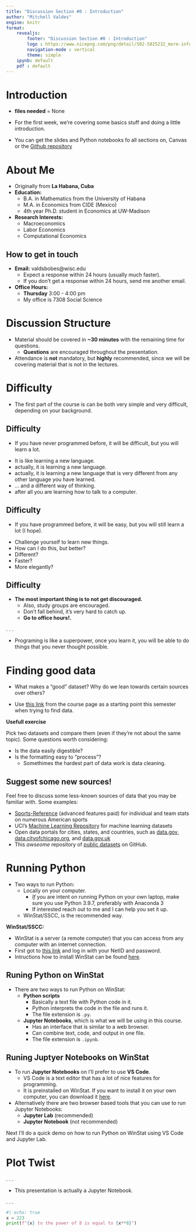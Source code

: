 ```yaml
---
title: "Discussion Section #0 : Introduction"
author: "Mitchell Valdes"
engine: knitr
format:
    revealjs:
        footer: "Discussion Section #0 : Introduction"
        logo : https://www.nicepng.com/png/detail/502-5025232_more-info-university-of-wisconsin-logo.png
        navigation-mode : vertical
        theme: simple
    ipynb: default
    pdf : default
---
```


# Introduction

-   **files needed** = None

-   For the first week, we're covering some basics stuff and doing a little introduction.

-   You can get the slides and Python notebooks fo all sections on, Canvas or the [Github repository](https://github.com/mitchv34/fundamentals-of-data-analytics-for-economists)


# About Me {.smaller}

-   Originally from **La Habana, Cuba**
-   **Education:**
    -   B.A. in Mathematics from the University of Habana
    -   M.A. in Economics from CIDE (Mexico)
    -   4th year Ph.D. student in Economics at UW-Madison
-   **Research Interests:**
    -   Macroeconomics
    -   Labor Economics
    -   Computational Economics

## How to get in touch

-   **Email:** valdsbobes\@wisc.edu
    -   Expect a response within 24 hours (usually much faster).
    -   If you don't get a response within 24 hours, send me another email.
-   **Office Hours:**
    -   **Thursday** 3:00 - 4:00 pm
    -   My office is 7308 Social Science

# Discussion Structure

-   Material should be covered in **\~30 minutes** with the remaining time for questions.
    -   **Questions** are encouraged throughout the presentation.
-   Attendance is **not** mandatory, but **highly** recommended, since we will be covering material that is not in the lectures.

# Difficulty

-   The first part of the course is can be both very simple and very difficult, depending on your background.

## Difficulty

-   If you have never programmed before, it will be difficult, but you will learn a lot.

::: incremental
-   It is like learning a new language.
-   actually, it is learning a new language.
-   actually, it is learning a new language that is very different from any other language you have learned.
-   ... and a different way of thinking.
-   after all you are learning how to talk to a computer.
:::

## Difficulty

-   If you have programmed before, it will be easy, but you will still learn a lot (I hope).

::: incremental
-   Challenge yourself to learn new things.
-   How can I do this, but better?
-   Different?
-   Faster?
-   More elegantly?
:::

## Difficulty

-   **The most important thing is to not get discouraged.**
    -   Also, study groups are encouraged.
    -   Don't fall behind, it's very hard to catch up.
    -   **Go to office hours!.**

. . .

-   Programing is like a superpower, once you learn it, you will be able to do things that you never thought possible.

# Finding good data {.smaller}

-   What makes a "good" dataset? Why do we lean towards certain sources over others?

-   Use [this link](http://badgerdata.org/pages/data-sets/) from the course page as a starting point this semester when trying to find data.

**Usefull exercise**

Pick two datasets and compare them (even if they're not about the same topic). Some questions worth considering:

-   Is the data easily digestible?
-   Is the formatting easy to "process"?
    -   Somethimes the hardest part of data work is data cleaning.

## Suggest some new sources! {.smaller}

Feel free to discuss some less-known sources of data that you may be familiar with. Some examples:

-   [Sports-Reference](https://www.sports-reference.com/) (advanced features paid) for individual and team stats on numerous American sports
-   UCI's [Machine Learning Repository](https://archive.ics.uci.edu/) for machine learning datasets
-   Open data portals for cities, states, and countries, such as [data.gov](https://www.data.gov/), [data.cityofchicago.org](https://data.cityofchicago.org/), and [data.gov.uk](https://data.gov.uk/)
-   This *awseome* repository of [public datasets](https://github.com/awesomedata/awesome-public-datasets) on GitHub.

# Running Python {.smaller}

-   Two ways to run Python:
    -   Locally on your computer.
        -   *If* you are intent on running Python on your own laptop, make sure you use Python 3.9.7, preferably with Anaconda 3
        -   If interested reach out to me and I can help you set it up.
    -   WinStat/SSCC, is the recommended way.

**WinStat/SSCC:**

-   WinStat is a server (a remote computer) that you can access from any computer with an internet connection.
-   First got to [this link](https://kb.wisc.edu/sscc/page.php?id=108667) and log in with your NetID and password.
-   Intructions how to install WinStat can be found [here](https://kb.wisc.edu/sscc/using-winstat).

## Runing Python on WinStat {.smaller}

-   There are two ways to run Python on WinStat:
    -   **Python scripts**
        -   Basically a text file with Python code in it.
        -   Python interprets the code in the file and runs it.
        -   The file extension is `.py`.
    -   **Jupyter Notebooks**, which is what we will be using in this course.
        -   Has an interface that is similar to a web browser.
        -   Can combine text, code, and output in one file.
        -   The file extension is `.ipynb`.

## Runing Juptyer Notebooks on WinStat {.smaller}

-   To run **Jupyter Notebooks** on I'll prefer to use **VS Code**.
    -   VS Code is a text editor that has a lot of nice features for programming.
    -   It is preinstalled on WinStat. If you want to install it on your own computer, you can download it [here](https://code.visualstudio.com/).
-   Alternatively there are two browser based tools that you can use to run Jupyter Notebooks:
    -   **Jupyter Lab** (recommended)
    -   **Jupyter Notebook** (not recommended)

Next I'll do a quick demo on how to run Python on WinStat using VS Code and Jupyter Lab.

# Plot Twist

. . .

-   This presentation is actually a Jupyter Notebook.

. . .

```python
#| echo: true
x = 223
print(f"{x} to the power of 8 is equal to {x**8}")
```

